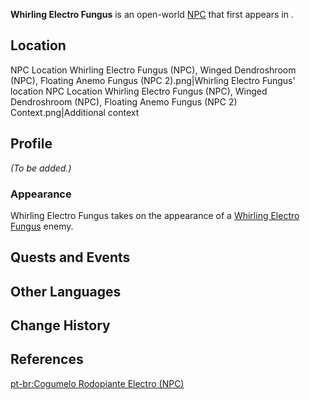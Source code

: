 {{Meta
<!-- Remove this template after adding the missing info -->
|missing_NPC_profile  = yes
}}
{{Character Infobox
|type             = Open-World NPC
|group            = Fungus NPCs
|title            = Whirling Electro Fungus
|name             = Whirling Electro Fungus
|image            = Enemy Whirling Electro Fungus.png
|realname         = <!-- Optional, if different from in-game name -->
|deceased         = <!-- Past (for deceased prior to events of the game) or free response -->
|region           = Sumeru
|location         = Sumeru
|affiliation      = 

|ancestry         = <!-- Clan/family -->
|father           = 
|mother           = 
|spouse           = 
|sibling          = 
|child            = 
|relative         = 

|voiceEN          = 
|voiceCN          = 
|voiceJP          = 
|dialoguereward   = 
}}
'''Whirling Electro Fungus''' is an open-world [[NPC]] that first appears in {{Quest|Where Lies the Path Home}}.

==Location==
<gallery>
NPC Location Whirling Electro Fungus (NPC), Winged Dendroshroom (NPC), Floating Anemo Fungus (NPC 2).png|Whirling Electro Fungus' location
NPC Location Whirling Electro Fungus (NPC), Winged Dendroshroom (NPC), Floating Anemo Fungus (NPC 2) Context.png|Additional context
</gallery>

==Profile==
''(To be added.)''

===Appearance===
Whirling Electro Fungus takes on the appearance of a [[Whirling Electro Fungus]] enemy.

==Quests and Events==
{{Quests and Events}}

==Other Languages==
{{Other Languages|Whirling Electro Fungus}}

==Change History==
{{Change History|3.6}}

==References==
{{Reflist}}

[[pt-br:Cogumelo Rodopiante Electro (NPC)]]
